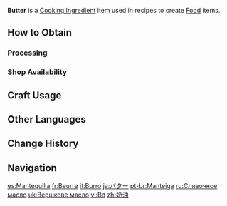 {{Item Infobox
|id           = 110004
|image        = Item Butter.png
|type         = Cooking Ingredients
|invCategory  = Materials
|description  = An extract from milk. With the appropriate application, it can bring rich aromas to even the most basic ingredients.
|quality      = 2
|source1      = {{Sold By|Butter}}
|source2      = [[Processing]]
}}
'''Butter''' is a [[Cooking Ingredient]] item used in recipes to create [[Food]] items.

==How to Obtain==
===Processing===
{{Recipe
|type = Processing
|Milk = 2
|time = 5
|sort = Milk
}}

===Shop Availability===
{{Shop Availability}}

==Craft Usage==
{{Craft Usage}}

==Other Languages==
{{Other Languages|default_hidden = 1
|en      = Butter
|zhs     = 黄油
|zhs_rm  = Huángyóu
|zht     = 奶油
|zht_rm  = Nǎiyóu
|ja      = バター
|ja_rm   = Bataa
|ko      = 버터
|es      = Mantequilla
|fr      = Beurre
|ru      = Сливочное масло
|th      = Butter
|vi      = Bơ
|de      = Butter
|id      = Butter
|pt      = Manteiga
|tr      = Tereyağı
|it      = Burro
}}

==Change History==
{{Change History|1.0}}

==Navigation==
{{Material Navbox|type=Crafting Materials}}

[[es:Mantequilla]]
[[fr:Beurre]]
[[it:Burro]]
[[ja:バター]]
[[pt-br:Manteiga]]
[[ru:Сливочное масло]]
[[uk:Вершкове масло]]
[[vi:Bơ]]
[[zh:奶油]]
